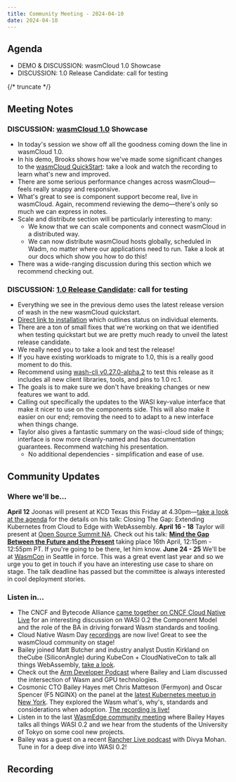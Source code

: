 ```yaml
---
title: Community Meeting - 2024-04-10
date: 2024-04-10
---
```


## Agenda

- DEMO & DISCUSSION: wasmCloud 1.0 Showcase
- DISCUSSION: 1.0 Release Candidate: call for testing

{/* truncate */}

## Meeting Notes

### DISCUSSION: [wasmCloud 1.0](https://wasmcloud.com/docs/roadmap) Showcase

- In today's session we show off all the goodness coming down the line in wasmCloud 1.0.
- In his demo, Brooks shows how we've made some significant changes to the [wasmCloud QuickStart](https://wasmcloud.com/docs/tour/hello-world): take a look and watch the recording to learn what's new and improved.
- There are some serious performance changes across wasmCloud—feels really snappy and responsive.
- What's great to see is component support become real, live in wasmCloud. Again, recommend reviewing the demo—there's only so much we can express in notes.
- Scale and distribute section will be particularly interesting to many:
  - We know that we can scale components and connect wasmCloud in a distributed way.
  - We can now distribute wasmCloud hosts globally, scheduled in Wadm, no matter where our applications need to run. Take a look at our docs which show you how to do this!
- There was a wide-ranging discussion during this section which we recommend checking out.

### DISCUSSION: [1.0 Release Candidate](https://github.com/wasmCloud/wasmCloud/discussions/1855): call for testing

- Everything we see in the previous demo uses the latest release version of wash in the new wasmCloud quickstart.
- [Direct link to installation](https://wasmcloud.com/docs/installation) which outlines status on individual elements.
- There are a ton of small fixes that we're working on that we identified when testing quickstart but we are pretty much ready to unveil the latest release candidate.
- We really need you to take a look and test the release!
- If you have existing workloads to migrate to 1.0, this is a really good moment to do this.
- Recommend using [wash-cli v0.27.0-alpha.2](https://github.com/wasmCloud/wasmCloud/releases/tag/wash-cli-v0.27.0-alpha.2) to test this release as it includes all new client libraries, tools, and pins to 1.0 rc.1.
- The goals is to make sure we don't have breaking changes or new features we want to add.
- Calling out specifically the updates to the WASI key-value interface that make it nicer to use on the components side. This will also make it easier on our end; removing the need to to adapt to a new interface when things change.
- Taylor also gives a fantastic summary on the wasi-cloud side of things; interface is now more cleanly-named and has documentation guarantees. Recommend watching his presentation.
  - No additional dependencies - simplification and ease of use.

## Community Updates

### Where we'll be...

**April 12** Joonas will present at KCD Texas this Friday at 4.30pm—[take a look at the agenda](https://community.cncf.io/events/details/cncf-kcd-texas-presents-kcd-texas-2024-austin/) for the details on his talk: Closing The Gap: Extending Kubernetes from Cloud to Edge with WebAssembly.
**April 16 - 18** Taylor will present at [Open Source Summit NA](https://events.linuxfoundation.org/open-source-summit-north-america/). Check out his talk: **[Mind the Gap Between the Future and the Present](https://ossna2024.sched.com/#)** taking place 16th April, 12:15pm - 12:55pm PT. If you're going to be there, let him know.
**June 24 - 25** We'll be at [WasmCon](https://events.linuxfoundation.org/wasmcon/) in Seattle in force. This was a great event last year and so we urge you to get in touch if you have an interesting use case to share on stage. The talk deadline has passed but the committee is always interested in cool deployment stories.

### Listen in...

- The CNCF and Bytecode Alliance [came together on CNCF Cloud Native Live](https://www.youtube.com/watch?v=5Nv51foQ1mQ) for an interesting discussion on WASI 0.2 the Component Model and the role of the BA in driving forward Wasm standards and tooling.
- Cloud Native Wasm Day [recordings](https://youtube.com/playlist?list=PLj6h78yzYM2MQteKoXxICTWiUdZYEw6RI&feature=shared) are now live! Great to see the wasmCloud community on stage!
- Bailey joined Matt Butcher and industry analyst Dustin Kirkland on theCube (SiliconAngle) during KubeCon + CloudNativeCon to talk all things WebAssembly, [take a look](https://www.youtube.com/watch?v=XU4TVukPs8g).
- Check out the [Arm Developer Podcast](https://www.youtube.com/watch?v=iDTHXGuqXAI) where Bailey and Liam discussed the intersection of Wasm and GPU technologies.
- Cosmonic CTO Bailey Hayes met Chris Matteson (Fermyon) and Oscar Spencer (F5 NGINX) on the panel at the [latest Kubernetes meetup in New York](https://www.meetup.com/new-york-kubernetes-meetup/events/297886914/). They explored the Wasm what's, why's, standards and considerations when adoption. [The recording is live!](https://youtu.be/ThcQNR-aVvI)
- Listen in to the last [WasmEdge community meeting](https://youtu.be/ttiE7g2Ojuk) where Bailey Hayes talks all things WASI 0.2 and we hear from the students of the University of Tokyo on some cool new projects.
- Bailey was a guest on a recent [Rancher Live podcast](https://www.youtube.com/watch?v=SPdzvL59tIA) with Divya Mohan. Tune in for a deep dive into WASI 0.2!

## Recording

<YouTube url="https://www.youtube.com/watch?v=9_BdZ_3iT5w" />
